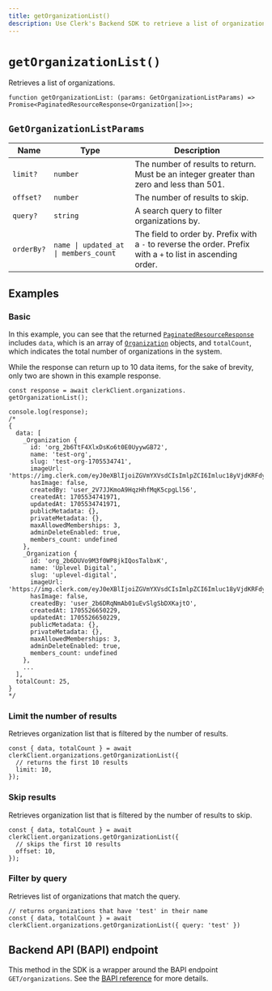 ```yaml
---
title: getOrganizationList()
description: Use Clerk's Backend SDK to retrieve a list of organizations.
---
```


# `getOrganizationList()`

Retrieves a list of organizations.

```tsx
function getOrganizationList: (params: GetOrganizationListParams) => Promise<PaginatedResourceResponse<Organization[]>>;
```

## `GetOrganizationListParams`

| Name | Type | Description |
| --- | --- | --- |
| `limit?` | `number` | The number of results to return. Must be an integer greater than zero and less than 501. |
| `offset?` | `number` | The number of results to skip. |
| `query?` | `string` | A search query to filter organizations by. |
| `orderBy?` | `name \| updated_at \| members_count` | The field to order by. Prefix with a `-` to reverse the order. Prefix with a `+` to list in ascending order. |

## Examples

### Basic

In this example, you can see that the returned [`PaginatedResourceResponse`](/docs/references/backend/types/paginated-resource-response) includes `data`, which is an array of [`Organization`](/docs/references/javascript/organization/organization) objects, and `totalCount`, which indicates the total number of organizations in the system.

While the response can return up to 10 data items, for the sake of brevity, only two are shown in this example response.

```tsx
const response = await clerkClient.organizations.
getOrganizationList();

console.log(response);
/*
{
  data: [
    _Organization {
      id: 'org_2b6TtF4XlxDsKo6t0E0UyywGB72',
      name: 'test-org',
      slug: 'test-org-1705534741',
      imageUrl: 'https://img.clerk.com/eyJ0eXBlIjoiZGVmYXVsdCIsImlpZCI6Imluc18yVjdKRFdyclJwRmZFZTlqQUM2dWpSMG8xSlQiLCJyaWQiOiJvcmdfMmI2VHRGNFhseERzS282dDBFMFV5eXdHQjcyIiwiaW5pdGlhbHMiOiJUIn0',
      hasImage: false,
      createdBy: 'user_2V7JJKmoA9HqzHhfMqK5cpgLl56',
      createdAt: 1705534741971,
      updatedAt: 1705534741971,
      publicMetadata: {},
      privateMetadata: {},
      maxAllowedMemberships: 3,
      adminDeleteEnabled: true,
      members_count: undefined
    },
    _Organization {
      id: 'org_2b6DUVo9M3f0WP8jkIQosTalbxK',
      name: 'Uplevel Digital',
      slug: 'uplevel-digital',
      imageUrl: 'https://img.clerk.com/eyJ0eXBlIjoiZGVmYXVsdCIsImlpZCI6Imluc18yVjdKRFdyclJwRmZFZTlqQUM2dWpSMG8xSlQiLCJyaWQiOiJvcmdfMmI2RFVWbzlNM2YwV1A4amtJUW9zVGFsYnhLIiwiaW5pdGlhbHMiOiJVIn0',
      hasImage: false,
      createdBy: 'user_2b6DRqNmAb01uEvSlgSbDXKajtO',
      createdAt: 1705526650229,
      updatedAt: 1705526650229,
      publicMetadata: {},
      privateMetadata: {},
      maxAllowedMemberships: 3,
      adminDeleteEnabled: true,
      members_count: undefined
    },
    ...
  ],
  totalCount: 25,
}
*/
```

### Limit the number of results

Retrieves organization list that is filtered by the number of results.

```tsx
const { data, totalCount } = await clerkClient.organizations.getOrganizationList({
  // returns the first 10 results
  limit: 10,
});
```

### Skip results

Retrieves organization list that is filtered by the number of results to skip.

```tsx
const { data, totalCount } = await clerkClient.organizations.getOrganizationList({
  // skips the first 10 results
  offset: 10,
});
```

### Filter by query

Retrieves list of organizations that match the query.

```tsx
// returns organizations that have 'test' in their name
const { data, totalCount } = await clerkClient.organizations.getOrganizationList({ query: 'test' })
```

## Backend API (BAPI) endpoint

This method in the SDK is a wrapper around the BAPI endpoint `GET/organizations`. See the [BAPI reference](https://clerk.com/docs/reference/backend-api/tag/Organizations#operation/ListOrganizations) for more details.
